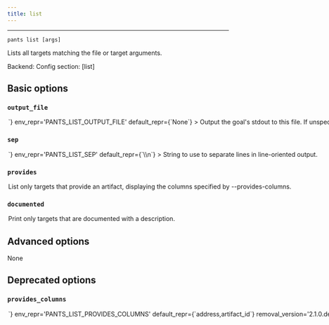 ```yaml
---
title: list
---
```



---

```
pants list [args]
```

Lists all targets matching the file or target arguments.

Backend: <span className="color--primary"></span>
Config section: <span className="color--primary">[list]</span>

<span className={styles.options}>

## Basic options


### `output_file`

<Option
  cli_repr={`--list-output-file=<path>`}
  env_repr='PANTS_LIST_OUTPUT_FILE'
  default_repr={`None`}
>

Output the goal&#x27;s stdout to this file. If unspecified, outputs to stdout.

</Option>

### `sep`

<Option
  cli_repr={`--list-sep=<separator>`}
  env_repr='PANTS_LIST_SEP'
  default_repr={`\\n`}
>

String to use to separate lines in line-oriented output.

</Option>

### `provides`

<Option
  cli_repr={`--[no-]list-provides`}
  env_repr='PANTS_LIST_PROVIDES'
  default_repr={`False`}
>

List only targets that provide an artifact, displaying the columns specified by --provides-columns.

</Option>

### `documented`

<Option
  cli_repr={`--[no-]list-documented`}
  env_repr='PANTS_LIST_DOCUMENTED'
  default_repr={`False`}
>

Print only targets that are documented with a description.

</Option>

## Advanced options

None

## Deprecated options


### `provides_columns`

<Option
  cli_repr={`--list-provides-columns=<str>`}
  env_repr='PANTS_LIST_PROVIDES_COLUMNS'
  default_repr={`address,artifact_id`}
  removal_version='2.1.0.dev0'
  removal_hint={'The option `--provides-columns` no longer does anything. It was specific to the JVM backend, so no longer makes sense with Pants 2.0 initially only supporting Python.'}
>

Display these columns when --provides is specified. Available columns are: address, artifact_id, repo_name, repo_url, push_db_basedir

</Option>


</span>